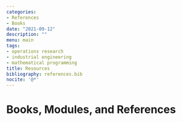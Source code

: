 ```yaml
---
categories:
- References
- Books
date: "2021-09-12"
description: ""
menu: main
tags:
- operations research
- industrial engineering
- mathematical programming
title: Resources
bibliography: references.bib  
nocite: '@*'
---
```

# Books, Modules, and References
